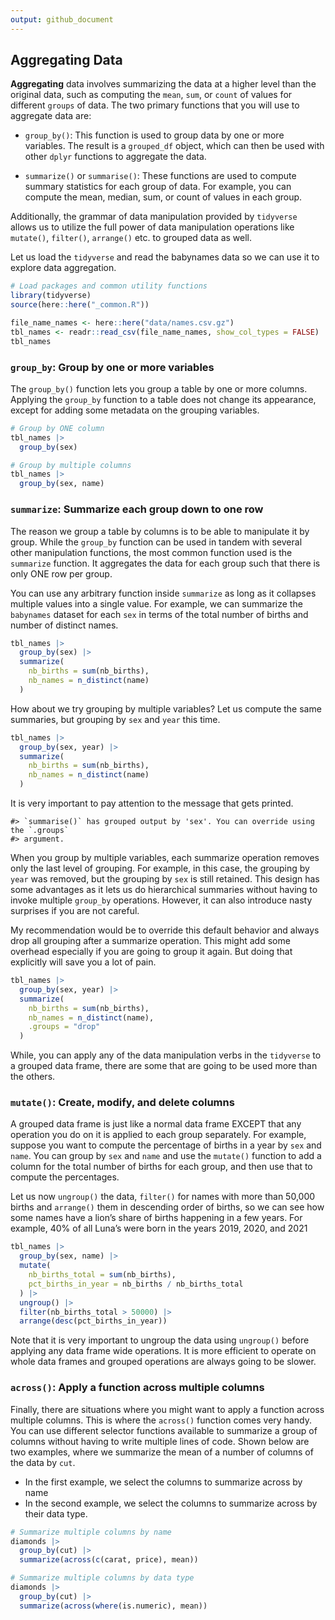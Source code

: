 ```yaml
---
output: github_document
---
```

## Aggregating Data

__Aggregating__ data involves summarizing the data at a higher level than the original data, such as computing the `mean`, `sum`, or `count` of values for different `groups` of data. The two primary functions that you will use to aggregate data are:

- `group_by()`: This function is used to group data by one or more variables. The result is a `grouped_df` object, which can then be used with other `dplyr` functions to aggregate the data.

- `summarize()` or `summarise()`: These functions are used to compute summary statistics for each group of data. For example, you can compute the mean, median, sum, or count of values in each group.

Additionally, the grammar of data manipulation provided by `tidyverse` allows us to utilize the full power of data manipulation operations like `mutate()`, `filter()`, `arrange()` etc. to grouped data as well.


Let us load the `tidyverse` and read the babynames data so we can use it to explore data aggregation.


```r
# Load packages and common utility functions
library(tidyverse)
source(here::here("_common.R"))
```

```r
file_name_names <- here::here("data/names.csv.gz")
tbl_names <- readr::read_csv(file_name_names, show_col_types = FALSE)
tbl_names
```

### `group_by`: Group by one or more variables

The `group_by()` function lets you group a table by one or more columns. Applying the `group_by` function to a table does not change its appearance, except for adding some metadata on the grouping variables.

```r
# Group by ONE column
tbl_names |> 
  group_by(sex)
```

```r
# Group by multiple columns
tbl_names |> 
  group_by(sex, name)
```


### `summarize`: Summarize each group down to one row

The reason we group a table by columns is to be able to manipulate it by group. While the `group_by` function can be used in tandem with several other manipulation functions, the most common function used is the `summarize` function. It aggregates the data for each group such that there is only ONE row per group.

You can use any arbitrary function inside `summarize` as long as it collapses multiple values into a single value. For example, we can summarize the `babynames` dataset for each `sex` in terms of the total number of births and number of distinct names.

```r
tbl_names |> 
  group_by(sex) |> 
  summarize(
    nb_births = sum(nb_births),
    nb_names = n_distinct(name)
  )
```

How about we try grouping by multiple variables? Let us compute the same summaries, but grouping by `sex` and `year` this time.

```r
tbl_names |> 
  group_by(sex, year) |> 
  summarize(
    nb_births = sum(nb_births),
    nb_names = n_distinct(name)
  )
```

It is very important to pay attention to the message that gets printed.

```
#> `summarise()` has grouped output by 'sex'. You can override using the `.groups`
#> argument.
```

When you group by multiple variables, each summarize operation removes only the last level of grouping. For example, in this case, the grouping by `year` was removed, but the grouping by `sex` is still retained. This design has some advantages as it lets us do hierarchical summaries without having to invoke multiple `group_by` operations. However, it can also introduce nasty surprises if you are not careful. 

My recommendation would be to override this default behavior and always drop all grouping after a summarize operation. This might add some overhead especially if you are going to group it again. But doing that explicitly will save you a lot of pain.

```r
tbl_names |> 
  group_by(sex, year) |> 
  summarize(
    nb_births = sum(nb_births),
    nb_names = n_distinct(name),
    .groups = "drop"
  )
```

While, you can apply any of the data manipulation verbs in the `tidyverse` to a grouped data frame, there are some that are going to be used more than the others.

### `mutate()`: Create, modify, and delete columns

A grouped data frame is just like a normal data frame EXCEPT that any operation you do on it is applied to each group separately. For example, suppose you want to compute the percentage of births in a year by `sex` and `name`. You can group by `sex` and `name` and use the `mutate()` function to add a column for the total number of births for each group, and then use that to compute the percentages. 

Let us now `ungroup()` the data, `filter()` for names with more than 50,000 births and `arrange()` them in descending order of births, so we can see how some names have a lion's share of births happening in a few years. For example, 40% of all Luna's were born in the years 2019, 2020, and 2021


```r
tbl_names |> 
  group_by(sex, name) |> 
  mutate(
    nb_births_total = sum(nb_births),
    pct_births_in_year = nb_births / nb_births_total
  ) |> 
  ungroup() |> 
  filter(nb_births_total > 50000) |> 
  arrange(desc(pct_births_in_year))
```

Note that it is very important to ungroup the data using `ungroup()` before applying any data frame wide operations. It is more efficient to operate on whole data frames and grouped operations are always going to be slower.

### `across()`: Apply a function across multiple columns

Finally, there are situations where you might want to apply a function across multiple columns. This is where the `across()` function comes very handy. You can use different selector functions available to summarize a group of columns without having to write multiple lines of code. Shown below are two examples, where we summarize the mean of a number of columns of the data by `cut`.

- In the first example, we select the columns to summarize across by name
- In the second example, we select the columns to summarize across by their data type.

```r
# Summarize multiple columns by name
diamonds |> 
  group_by(cut) |> 
  summarize(across(c(carat, price), mean))

# Summarize multiple columns by data type
diamonds |> 
  group_by(cut) |> 
  summarize(across(where(is.numeric), mean))
```

